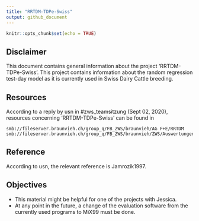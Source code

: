 ```yaml
---
title: "RRTDM-TDPe-Swiss"
output: github_document
---
```


```r
knitr::opts_chunk$set(echo = TRUE)
```

## Disclaimer
This document contains general information about the project 'RRTDM-TDPe-Swiss'. This project 
contains information about the random regression test-day model as it is currently used 
in Swiss Dairy Cattle breeding.


## Resources
According to a reply by usn in #zws_teamsitzung (Sept 02, 2020), resources concerning 'RRTDM-TDPe-Swiss' can be found in 

```
smb://fileserver.braunvieh.ch/group_q/FB_ZWS/braunvieh/AG F+E/RRTDM
smb://fileserver.braunvieh.ch/group_q/FB_ZWS/braunvieh/ZWS/Auswertungen/RRTDM
```


## Reference
According to usn, the relevant reference is Jamrozik1997. 


## Objectives
* This material might be helpful for one of the projects with Jessica.
* At any point in the future, a change of the evaluation software from the currently used programs to MiX99 must be done.

